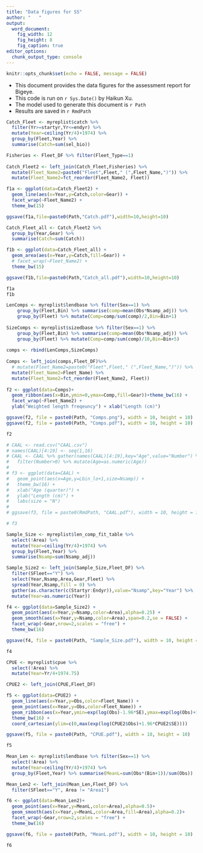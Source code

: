 ```yaml
---
title: "Data figures for SS"
author: "   "
output:
  word_document:
    fig_width: 12
    fig_height: 8
    fig_caption: true
editor_options: 
  chunk_output_type: console
---
```


```r
knitr::opts_chunk$set(echo = FALSE, message = FALSE)
```

* This document provides the data figures for the assessment report for Bigeye.
* This code is run on `r Sys.Date()` by Haikun Xu.
* The model used to generate this document is `r Path`
* Results are saved in `r RmdPath`

\newpage

```r
Catch_Fleet <- myreplist$catch %>%
  filter(Yr>=startyr,Yr<=endyr) %>%
  mutate(Year=ceiling(Yr/4)+1974) %>%
  group_by(Fleet,Year) %>%
  summarise(Catch=sum(sel_bio))

Fisheries <- Fleet_DF %>% filter(Fleet_Type==1)
  
Catch_Fleet2 <- left_join(Catch_Fleet,Fisheries) %>%
  mutate(Fleet_Name2=paste0("Fleet",Fleet," (",Fleet_Name,")")) %>%
  mutate(Fleet_Name2=fct_reorder(Fleet_Name2, Fleet))

f1a <- ggplot(data=Catch_Fleet2) +
  geom_line(aes(x=Year,y=Catch,color=Gear)) +
  facet_wrap(~Fleet_Name2) +
  theme_bw(15)

ggsave(f1a,file=paste0(Path,"Catch.pdf"),width=10,height=10)

Catch_Fleet_all <- Catch_Fleet2 %>%
  group_by(Year,Gear) %>%
  summarise(Catch=sum(Catch))

f1b <- ggplot(data=Catch_Fleet_all) +
  geom_area(aes(x=Year,y=Catch,fill=Gear)) +
  # facet_wrap(~Fleet_Name2) +
  theme_bw(15)

ggsave(f1b,file=paste0(Path,"Catch_all.pdf"),width=10,height=10)

f1a
f1b

```

```r
LenComps <- myreplist$lendbase %>% filter(Sex==1) %>%
    group_by(Fleet,Bin) %>% summarise(comp=mean(Obs*Nsamp_adj)) %>% 
    group_by(Fleet) %>% mutate(Comp=comp/sum(comp)/2,Bin=Bin+1)
  
SizeComps <- myreplist$sizedbase %>% filter(Sex==1) %>%
    group_by(Fleet,Bin) %>% summarise(comp=mean(Obs*Nsamp_adj)) %>% 
    group_by(Fleet) %>% mutate(Comp=comp/sum(comp)/10,Bin=Bin+5)
  
comps <- rbind(LenComps,SizeComps)
  
Comps <- left_join(comps,Fleet_DF)%>%
  # mutate(Fleet_Name2=paste0("Fleet",Fleet," (",Fleet_Name,")")) %>%
  mutate(Fleet_Name2=Fleet_Name) %>%
  mutate(Fleet_Name2=fct_reorder(Fleet_Name2, Fleet))
  
f2 <- ggplot(data=Comps)+
  geom_ribbon(aes(x=Bin,ymin=0,ymax=Comp,fill=Gear))+theme_bw(16) +
  facet_wrap(~Fleet_Name2) + 
  ylab("Weighted length freqeuncy") + xlab("Length (cm)")

ggsave(f2, file = paste0(Path, "Comps.png"), width = 10, height = 10)
ggsave(f2, file = paste0(Path, "Comps.pdf"), width = 10, height = 10)

f2
```

```r
# CAAL <- read.csv("CAAL.csv")
# names(CAAL)[4:19] <- seq(1,16)
# CAAL <- CAAL %>% gather(names(CAAL)[4:19],key="Age",value="Number") %>%
#   filter(Number>0) %>% mutate(Age=as.numeric(Age))
# 
# f3 <- ggplot(data=CAAL) +
#   geom_point(aes(x=Age,y=Lbin_lo+1,size=Nsamp)) +
#   theme_bw(16) +
#   xlab("Age (quarter)") +
#   ylab("Length (cm)") +
#   labs(size = "N")
# 
# ggsave(f3, file = paste0(RmdPath, "CAAL.pdf"), width = 10, height = 10)

# f3
```

```r
Sample_Size <- myreplist$len_comp_fit_table %>%
  select(!Area) %>%
  mutate(Year=ceiling(Yr/4)+1974) %>%
  group_by(Fleet,Year) %>%
  summarise(Nsamp=sum(Nsamp_adj))

Sample_Size2 <- left_join(Sample_Size,Fleet_DF) %>%
  filter(SFleet=="Y") %>%
  select(Year,Nsamp,Area,Gear,Fleet) %>%
  spread(Year,Nsamp,fill = 0) %>%
  gather(as.character(c(Startyr:Endyr)),value="Nsamp",key="Year") %>%
  mutate(Year=as.numeric(Year))

f4 <- ggplot(data=Sample_Size2) +
  geom_point(aes(x=Year,y=Nsamp,color=Area),alpha=0.25) +
  geom_smooth(aes(x=Year,y=Nsamp,color=Area),span=0.2,se = FALSE) +
  facet_wrap(~Gear,nrow=2,scales = "free") +
  theme_bw(16)

ggsave(f4, file = paste0(Path, "Sample_Size.pdf"), width = 10, height = 10)

f4
```

```r
CPUE <- myreplist$cpue %>%
  select(!Area) %>%
  mutate(Year=Yr/4+1974.75)

CPUE2 <- left_join(CPUE,Fleet_DF)

f5 <- ggplot(data=CPUE2) +
  geom_line(aes(x=Year,y=Obs,color=Fleet_Name)) +
  geom_point(aes(x=Year,y=Obs,color=Fleet_Name)) +
  geom_ribbon(aes(x=Year,ymin=exp(log(Obs)-1.96*SE),ymax=exp(log(Obs)+1.96*SE),fill=Fleet_Name),alpha=0.25) +
  theme_bw(16) +
  coord_cartesian(ylim=c(0,max(exp(log(CPUE2$Obs)+1.96*CPUE2$SE))))

ggsave(f5, file = paste0(Path, "CPUE.pdf"), width = 10, height = 10)

f5
```

```r
Mean_Len <- myreplist$lendbase %>% filter(Sex==1) %>%
  select(!Area) %>%
  mutate(Year=ceiling(Yr/4)+1974) %>%
  group_by(Fleet,Year) %>% summarise(MeanL=sum(Obs*(Bin+1))/sum(Obs)) 

Mean_Len2 <- left_join(Mean_Len,Fleet_DF) %>%
  filter(SFleet=="Y", Area != "Area1")

f6 <- ggplot(data=Mean_Len2)+
  geom_point(aes(x=Year,y=MeanL,color=Area),alpha=0.5)+
  geom_smooth(aes(x=Year,y=MeanL,color=Area,fill=Area),alpha=0.2)+
  facet_wrap(~Gear,nrow=2,scales = "free") +
  theme_bw(16)

ggsave(f6, file = paste0(Path, "MeanL.pdf"), width = 10, height = 10)

f6
```